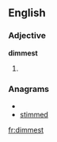 ==English==

===Adjective===
'''dimmest'''

# {{superlative of|[[dim]]}}

===Anagrams===
* {{alphagram|deimmst}}
* [[stimmed#English|stimmed]]


[[fr:dimmest]]